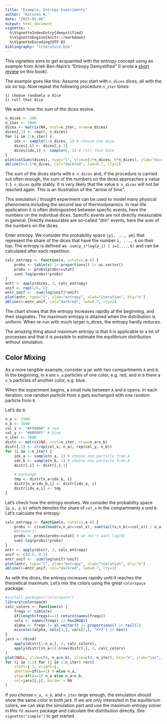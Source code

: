```yaml
---
title: "Example: Entropy Experiments"
author: "Karsten W."
date: "2023-01-06"
output: html_document
vignette: >
  %\VignetteIndexEntry{demystified}
  %\VignetteEngine{knitr::rmarkdown}
  %\VignetteEncoding{UTF-8}
bibliography: "literature.bib"
---
```


This vignettes aims to get acquainted with the entropy concept using an example from
Arieh Ben-Naim's "Entropy Demystified" (I wrote a [short review](https://factbased.blogspot.com/2021/07/book-review-arieh-ben-naim-entropy.html) 
on this book).

The example goes like this: Assume you start with `n_dices` dices, all with the six on top. Now repeat the following procedure `n_iter` times: 

    1) choose randomly a dice 
    2) roll that dice

We watch how the sum of the dices evolve. 

```r
n_dices <- 100
n_iter <- 7000
dices <- matrix(NA, ncol=n_iter, nrow=n_dices)
dices[,1] <- rep(6, n_dices)
for (i in 2:n_iter) {
	idx <- sample(1:n_dices, 1) # choose one dice
	dices[,i] <- dices[,i-1]
	dices[idx,i] <- sample(6, 1) # roll that dice
}
plot(colSums(dices), type="l", ylim=c(1*n_dices, 6*n_dices), ylab="dices' sum", xlab="iteration", bty="n")
abline(h=3.5*n_dices, col="darkred", lwd=0.7, lty=2)
```

The sum of the dices starts with `6 n_dices` and, if the procedure is carried out often enough, the sum of the numbers on the dices approaches a value `3.5 n_dices` quite stably. It is very likely that the value `6 n_dices` will not be reached again. This is an illustration of the "arrow of time".

This simulation / thought experiment can be used to model many physical phenomena including the second law of thermodynamics. In real-life application it is often distinguished between  specfic events, here the numbers on the individual dices. Specific events are not directly measurable in general. Directly measurable are so-called "dim" events, here the sum of the numbers on the dices.  

Enter entropy. We consider the probability space `{p1, ..., p6}` that represent the share of the dices that have the number `1, ..., 6` on their top. The entropy is defined as 
`-sum(p_i*log(p_i) | i=1,...,6)` and can be calculated after each repetition.

```r
calc_entropy <- function(x, cutat=1.e-8) {
	probs <- table(x) |> proportions() |> as.vector()
	probs <- probs[probs>cutat]
	sum(-log(probs)*probs)
}
entr <- apply(dices, 2, calc_entropy)
unif <- rep(1/6, 6)
entr_unif <- -sum(log(unif)*unif)
plot(entr, type="l", ylab="entropy", xlab="iteration", bty="n")
abline(h=entr_unif, col="darkred", lwd=0.7, lty=2)
```

The chart shows that the entropy increases rapidly at the beginning, and then stagnates. The maximum entropy is attained when the distribution is uniform. When re-run with much larger n_dices, the entropy hardly reduces.

The amazing thing about maximum entropy is that it is applicable to a lot of processes and that it is possible to estimate the equilibrium distribution without simulation.

## Color Mixing

As a more tangible example, consider a jar with two compartments `A` and `B`. In the beginning, in `A` are `n_a` particles of one color, e.g. red, and in `B` there a `n_b` particles of another color, e.g. blue.

When the experiment begins, a small hole between `A` and `B` opens. In each iteration, one random particle from `A` gets exchanged with one random particle from `B`. 

Let's do it:

```r
n_a <- 1500
n_b <- 1500
col_x <- "#FF0000" # red
col_y <- "#0000FF" # blue
n_iter <- 3000
distr <- matrix(NA, ncol=n_iter, nrow=n_a+n_b)
distr[,1] <- c(rep(col_x, n_a), rep(col_y, n_b))
for (i in 2:n_iter) {
	idx_a <- sample(n_a, 1) # choose one particle from A
	idx_b <- sample(n_b, 1) # choose one particle from B
	distr[,i] <- distr[,i-1]
	
	# exchange
	tmp <- distr[n_a+idx_b, i]
	distr[n_a+idx_b,i] <- distr[idx_a, i]
	distr[idx_a,i] <- tmp 
}
```

Let's check how the entropy evolves. We consider the probability space `{p_a, p_b}` which denotes the share of `col_x` in the compartments `A` und `B`. Let's calculate the entropy:

```r
calc_entropy <- function(x, cutat=1.e-8) {
	probs <- c(sum(head(x,n_a)==col_x), sum(tail(x,n_b)==col_x)) / n_a
	#browser()
	probs <- probs[probs>cutat] # we don't want log(0)
	sum(-log(probs)*probs)
}
entr <- apply(distr, 2, calc_entropy)
unif <- c(0.5, 0.5)
entr_unif <- -sum(log(unif)*unif)
plot(entr, type="l", ylab="entropy", xlab="iteration", bty="n")
abline(h=entr_unif, col="darkred", lwd=0.7, lty=2)
```

As with the dices, the entropy increases rapidly until it reaches the theoretical maximum. Let's mix the colors using the great `colorspace` package:

```r
#install.packages("colorspace")
library(colorspace)
calc_colors <- function(x) {
	freqs <- table(x)
	if(length(freqs)==1) return(names(freqs))
	cols <- names(freqs) |> hex2RGB()
	alpha <- freqs |> as.vector() |> proportions() |> tail(1)
	mixcolor(alpha, cols[1,], cols[2,], "XYZ") |> hex()
}
jars <- rbind(
	apply(distr[1:n_a,], 2, calc_colors),
	apply(distr[(n_a+1):nrow(distr),], 2, calc_colors)
)
plot(NULL, ylim=c(0, n_a+n_b), xlim=c(0, n_iter), bty="n", ylab="jar", xlab="iteration")
for (i in 1:2) for (j in 1:n_iter) rect(
	xleft=j-1, xright=j, 
	ybottom=if(i==1) 0 else n_a, 
	ytop=if(i==1) n_a else n_a+n_b, 
    col=jars[i,j], border = NA
)
```

If you choose `n_a, n_b`, and `n_iter` large enough, the simulation should show the same color in both jars. If we are only interested in the equilibrium colors, we can skip the simulation part and use the maximum entropy solver in this `fd.maxent` package and calculate the distribution directly. See `vignette("simple")` to get started.

